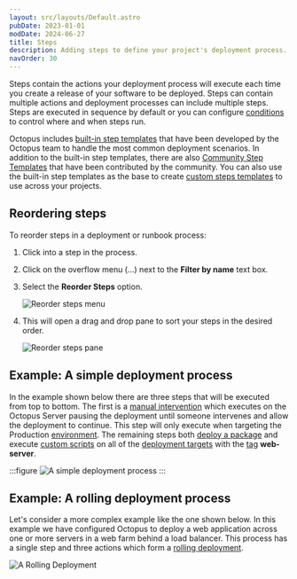 ```yaml
---
layout: src/layouts/Default.astro
pubDate: 2023-01-01
modDate: 2024-06-27
title: Steps
description: Adding steps to define your project's deployment process.
navOrder: 30
---
```


Steps contain the actions your deployment process will execute each time you create a release of your software to be deployed. Steps can contain multiple actions and deployment processes can include multiple steps. Steps are executed in sequence by default or you can configure [conditions](/docs/projects/steps/conditions) to control where and when steps run.

Octopus includes [built-in step templates](/docs/projects/built-in-step-templates/) that have been developed by the Octopus team to handle the most common deployment scenarios. In addition to the built-in step templates, there are also [Community Step Templates](/docs/projects/community-step-templates/) that have been contributed by the community. You can also use the built-in step templates as the base to create [custom steps templates](/docs/projects/custom-step-templates) to use across your projects.

<AddStepToProcess />

## Reordering steps

To reorder steps in a deployment or runbook process:

1. Click into a step in the process.
1. Click on the overflow menu (...) next to the **Filter by name** text box.
1. Select the **Reorder Steps** option. 

    ![Reorder steps menu](/docs/projects/steps/images/overflow-reorder.png "width=532")
1. This will open a drag and drop pane to sort your steps in the desired order.

    ![Reorder steps pane](/docs/projects/steps/images/overflow-reorder-pane.png "width=611")

## Example: A simple deployment process

In the example shown below there are three steps that will be executed from top to bottom. The first is a [manual intervention](/docs/projects/built-in-step-templates/manual-intervention-and-approvals/) which executes on the Octopus Server pausing the deployment until someone intervenes and allow the deployment to continue. This step will only execute when targeting the Production [environment](/docs/infrastructure/environments/). The remaining steps both [deploy a package](/docs/deployments/packages/) and execute [custom scripts](/docs/deployments/custom-scripts/) on all of the [deployment targets](/docs/infrastructure) with the [tag](/docs/infrastructure/deployment-targets/target-tags) **web-server**.

:::figure
![A simple deployment process](/docs/projects/steps/images/simple-process.png "width=500")
:::

## Example: A rolling deployment process

Let's consider a more complex example like the one shown below. In this example we have configured Octopus to deploy a web application across one or more servers in a web farm behind a load balancer. This process has a single step and three actions which form a [rolling deployment](/docs/deployments/patterns/rolling-deployments-with-octopus).

![A Rolling Deployment](/docs/projects/steps/images/rolling-process.png "width=500")
